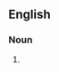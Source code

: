 {{also|letterbombs}}
==English==

===Noun===
{{head|en|noun form}}

# {{plural of|letter bomb|lang=en}}